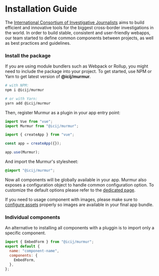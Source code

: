 
<Meta title="Installation Guide" />

# Installation Guide

The <a href="https://icij.org">International Consortium of Investigative Journalists</a>
aims to build efficient and innovative tools for the biggest cross-border investigations in the world.
In order to build stable, consistent and user-friendly webapps, our team
started to define common components between projects, as well as best practices and
guidelines.

### Install the package

If you are using module bundlers such as Webpack or Rollup, you might need to include the package into your project.
To get started, use NPM or Yarn to get latest version of **@icij/murmur**.

```bash
# with NPM:
npm i @icij/murmur

# or with Yarn:
yarn add @icij/murmur
```

Then, register Murmur as a plugin in your app entry point:

```js
import Vue from "vue";
import Murmur from "@icij/murmur";

import { createApp } from "vue";

const app = createApp({});

app.use(Murmur);
```

And import the Murmur's stylesheet:

```scss
@import "@icij/murmur";
```

Now all components will be globally available in your app. Murmur also exposes a
configuration object to handle common configuration option. To customize the
default options please refer to the [dedicated page](#/utilities/config).

If you need to usage component with images, please make sure to [configure assets](#/utilities/assets) properly so images are available in your final app bundle.

### Individual components

An alternative to installing all components with a pluggin is to import only
a specific component.

```js
import { EmbedForm } from "@icij/murmur";
export default {
  name: "component-name",
  components: {
    EmbedForm,
  },
};
```

